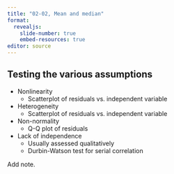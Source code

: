 ```yaml
---
title: "02-02, Mean and median"
format: 
  revealjs:
    slide-number: true
    embed-resources: true
editor: source
---
```


## Testing the various assumptions

-   Nonlinearity
    -   Scatterplot of residuals vs. independent variable
-   Heterogeneity
    -   Scatterplot of residuals vs. independent variable
-   Non-normality
    -   Q-Q plot of residuals
-   Lack of independence
    -   Usually assessed qualitatively
    -   Durbin-Watson test for serial correlation
    
::: notes
Add note.
:::